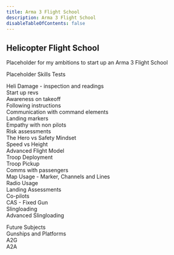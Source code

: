 ```yaml
---
title: Arma 3 Flight School
description: Arma 3 Flight School
disableTableOfContents: false
---
```


## Helicopter Flight School

Placeholder for my ambitions to start up an Arma 3 Flight School

Placeholder Skills Tests

Heli Damage - inspection and readings  
Start up revs  
Awareness on takeoff  
Following instructions  
Communication with command elements  
Landing markers  
Empathy with non pilots  
Risk assessments  
The Hero vs Safety Mindset  
Speed vs Height  
Advanced Flight Model  
Troop Deployment  
Troop Pickup  
Comms with passengers  
Map Usage - Marker, Channels and Lines  
Radio Usage  
Landing Assessments  
Co-pilots  
CAS - Fixed Gun  
Slingloading  
Advanced Slingloading

Future Subjects  
Gunships and Platforms  
A2G  
A2A
